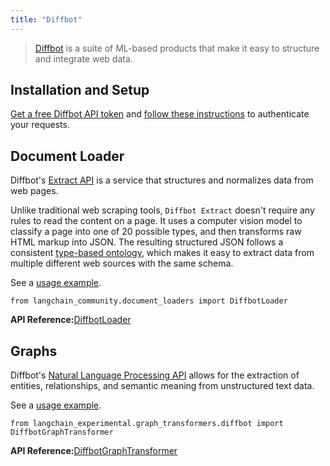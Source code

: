 ```yaml
---
title: "Diffbot"
---
```


> [Diffbot](https://docs.diffbot.com/docs) is a suite of ML-based products that make it easy to structure and integrate web data.

## Installation and Setup

[Get a free Diffbot API token](https://app.diffbot.com/get-started/) and [follow these instructions](https://docs.diffbot.com/reference/authentication) to authenticate your requests.

## Document Loader

Diffbot's [Extract API](https://docs.diffbot.com/reference/extract-introduction) is a service that structures and normalizes data from web pages.

Unlike traditional web scraping tools, `Diffbot Extract` doesn't require any rules to read the content on a page. It uses a computer vision model to classify a page into one of 20 possible types, and then transforms raw HTML markup into JSON. The resulting structured JSON follows a consistent [type-based ontology](https://docs.diffbot.com/oss/ontology), which makes it easy to extract data from multiple different web sources with the same schema.

See a [usage example](/src/oss/integrations/document_loaders/diffbot).

```
from langchain_community.document_loaders import DiffbotLoader
```

**API Reference:**[DiffbotLoader](https://python.langchain.com/api_reference/community/document_loaders/langchain_community.document_loaders.diffbot.DiffbotLoader.html)

## Graphs

Diffbot's [Natural Language Processing API](https://www.diffbot.com/products/natural-language/) allows for the extraction of entities, relationships, and semantic meaning from unstructured text data.

See a [usage example](/src/oss/integrations/graphs/diffbot).

```
from langchain_experimental.graph_transformers.diffbot import DiffbotGraphTransformer
```

**API Reference:**[DiffbotGraphTransformer](https://python.langchain.com/api_reference/experimental/graph_transformers/langchain_experimental.graph_transformers.diffbot.DiffbotGraphTransformer.html)
